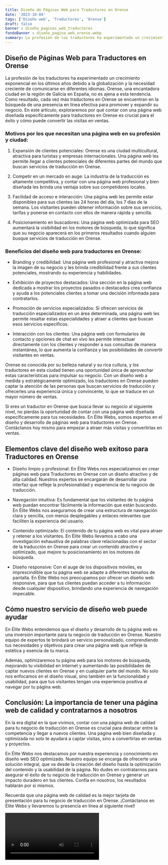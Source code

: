 ```yaml
---
title: Diseño de Páginas Web para Traductores en Orense
date: '2023-10-04'
tags: ['Diseño web', 'Traductores', 'Orense']
draft: false
banner : diseño_paginas_web_traductores
fondoBanner : diseño_pagina_web_orense.webp
summary: La profesión de los traductores ha experimentado un crecimiento exponencial en los últimos años debido a la globalización y la necesidad creciente de comunicarse en diferentes idiomas. Orense, una encantadora ciudad en la región de Galicia en España, no es ajena a esta tendencia. Como resultado, cada vez más traductores en Orense se encuentran en la búsqueda de una presencia en línea efectiva para promover y expandir su negocio. En este artículo, exploraremos por qué contar con una página web diseñada específicamente para traductores en Orense es crucial para el éxito y cómo puede convertir las visitas en ventas.
---
```


## Diseño de Páginas Web para Traductores en Orense

La profesión de los traductores ha experimentado un crecimiento exponencial en los últimos años debido a la globalización y la necesidad creciente de comunicarse en diferentes idiomas. Orense, una encantadora ciudad en la región de Galicia en España, no es ajena a esta tendencia. Como resultado, cada vez más traductores en Orense se encuentran en la búsqueda de una presencia en línea efectiva para promover y expandir su negocio. En este artículo, exploraremos por qué contar con una página web diseñada específicamente para traductores en Orense es crucial para el éxito y cómo puede convertir las visitas en ventas.

### Motivos por los que necesitan una página web en su profesión y ciudad:

1. Expansión de clientes potenciales: Orense es una ciudad multicultural, atractiva para turistas y empresas internacionales. Una página web les permite llegar a clientes potenciales de diferentes partes del mundo que buscan servicios de traducción en Orense.

2. Competir en un mercado en auge: La industria de la traducción es altamente competitiva, y contar con una página web profesional y bien diseñada les brinda una ventaja sobre sus competidores locales.

3. Facilidad de acceso e interacción: Una página web les permite estar disponibles para sus clientes las 24 horas del día, los 7 días de la semana. Los visitantes pueden obtener información sobre sus servicios, tarifas y ponerse en contacto con ellos de manera rápida y sencilla.

4. Posicionamiento en buscadores: Una página web optimizada para SEO aumentará la visibilidad en los motores de búsqueda, lo que significa que su negocio aparecerá en los primeros resultados cuando alguien busque servicios de traducción en Orense.

### Beneficios del diseño web para traductores en Orense:

- Branding y credibilidad: Una página web profesional y atractiva mejora la imagen de su negocio y les brinda credibilidad frente a sus clientes potenciales, mostrando su experiencia y habilidades.

- Exhibición de proyectos destacados: Una sección en la página web dedicada a mostrar los proyectos pasados o destacados crea confianza y ayuda a los potenciales clientes a tomar una decisión informada para contratarlos.

- Promoción de servicios especializados: Si ofrecen servicios de traducción especializados en un área determinada, una página web les permite resaltar estas especialidades y atraer a clientes que buscan esos servicios específicos.

- Interacción con los clientes: Una página web con formularios de contacto y opciones de chat en vivo les permite interactuar directamente con los clientes y responder a sus consultas de manera instantánea, lo que aumenta la confianza y las posibilidades de convertir visitantes en ventas.

Orense es conocida por su belleza natural y su rica cultura, y los traductores en esta ciudad tienen una oportunidad única de aprovechar estas características para impulsar su negocio. Con un diseño web a medida y estratégicamente optimizado, los traductores en Orense pueden captar la atención de las personas que buscan servicios de traducción y ofrecerles una experiencia única y convincente, lo que se traduce en un mayor número de ventas.

Si eres un traductor en Orense que busca llevar su negocio al siguiente nivel, no pierdas la oportunidad de contar con una página web diseñada específicamente para tus necesidades. En Élite Webs, somos expertos en el diseño y desarrollo de páginas web para traductores en Orense. Contáctanos hoy mismo para empezar a atraer más visitas y convertirlas en ventas.

<GifSeo />

<Cta />

## Elementos clave del diseño web exitoso para Traductores en Orense

- Diseño limpio y profesional: En Élite Webs nos especializamos en crear páginas web para Traductores en Orense con un diseño atractivo y de alta calidad. Nuestros expertos se encargarán de desarrollar una interfaz que refleje la profesionalidad y experiencia de tu negocio de traducción.

- Navegación intuitiva: Es fundamental que los visitantes de tu página web puedan encontrar fácilmente la información que están buscando. En Élite Webs nos aseguramos de crear una estructura de navegación clara y sencilla, con menús desplegables y enlaces relevantes que faciliten la experiencia del usuario.

- Contenido optimizado: El contenido de tu página web es vital para atraer y retener a los visitantes. En Élite Webs llevamos a cabo una investigación exhaustiva de palabras clave relacionadas con el sector de la traducción en Orense para crear un contenido atractivo y optimizado, que mejore tu posicionamiento en los motores de búsqueda.

- Diseño responsive: Con el auge de los dispositivos móviles, es imprescindible que tu página web se adapte a diferentes tamaños de pantalla. En Élite Webs nos preocupamos por ofrecer un diseño web responsive, para que tus clientes puedan acceder a tu información desde cualquier dispositivo, brindando una experiencia de navegación impecable.

## Cómo nuestro servicio de diseño web puede ayudar

En Élite Webs entendemos que el diseño y desarrollo de tu página web es una inversión importante para tu negocio de traducción en Orense. Nuestro equipo de expertos te brindará un servicio personalizado, comprendiendo tus necesidades y objetivos para crear una página web que refleje la estética y esencia de tu marca.

Además, optimizaremos tu página web para los motores de búsqueda, mejorando tu visibilidad en Internet y aumentando las posibilidades de captar nuevos clientes en Orense y en cualquier parte del mundo. No solo nos enfocamos en el diseño visual, sino también en la funcionalidad y usabilidad, para que tus visitantes tengan una experiencia positiva al navegar por tu página web.

## Conclusión: La importancia de tener una página web de calidad y contratarnos a nosotros

En la era digital en la que vivimos, contar con una página web de calidad para tu negocio de traducción en Orense es crucial para destacar entre la competencia y llegar a nuevos clientes. Una página web bien diseñada y optimizada no solo te ayudará a captar visitas, sino a convertirlas en ventas y proyectos.

En Élite Webs nos destacamos por nuestra experiencia y conocimiento en diseño web SEO optimizado. Nuestro equipo se encarga de ofrecerte una solución integral, que va desde la creación del diseño hasta la optimización del contenido y la usabilidad de la página. No dudes en contratarnos para asegurar el éxito de tu negocio de traducción en Orense y generar un impacto duradero en tus clientes. Confía en nosotros, los resultados hablarán por sí mismos.

Recuerda que una página web de calidad es la mejor tarjeta de presentación para tu negocio de traducción en Orense. ¡Contáctanos en Élite Webs y llevaremos tu presencia en línea al siguiente nivel!

<Video />

<CtaBot job='Traductores' city='Orense'/>

<Gmaps query='Orense+españa+maps' />